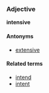 ===Adjective===
'''intensive'''

====Antonyms====
*[[extensive]]

====Related terms====
*[[intend]]
*[[intent]]